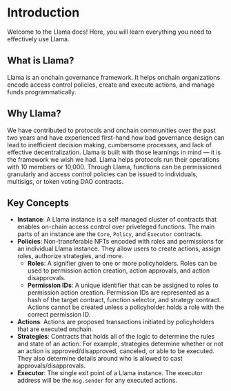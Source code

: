 # Introduction

Welcome to the Llama docs! Here, you will learn everything you need to effectively use Llama.

## What is Llama?

Llama is an onchain governance framework. It helps onchain organizations encode access control policies, create and execute actions, and manage funds programmatically.

## Why Llama?

We have contributed to protocols and onchain communities over the past two years and have experienced first-hand how bad governance design can lead to inefficient decision making, cumbersome processes, and lack of effective decentralization. Llama is built with those learnings in mind — it is the framework we wish we had. Llama helps protocols run their operations with 10 members or 10,000. Through Llama, functions can be permissioned granularly and access control policies can be issued to individuals, multisigs, or token voting DAO contracts.

## Key Concepts

- **Instance**: A Llama instance is a self managed cluster of contracts that enables on-chain access control over priveleged functions. The main parts of an instance are the `Core`, `Policy`, and `Executor` contracts.
- **Policies**: Non-transferable NFTs encoded with roles and permissions for an individual Llama instance. They allow users to create actions, assign roles, authorize strategies, and more.
  - **Roles**: A signifier given to one or more policyholders. Roles can be used to permission action creation, action approvals, and action disapprovals.
  - **Permission IDs**: A unique identifier that can be assigned to roles to permission action creation. Permission IDs are represented as a hash of the target contract, function selector, and strategy contract. Actions cannot be created unless a policyholder holds a role with the correct permission ID.
- **Actions**: Actions are proposed transactions initiated by policyholders that are executed onchain.
- **Strategies**: Contracts that holds all of the logic to determine the rules and state of an action. For example, strategies determine whether or not an action is approved/disapproved, canceled, or able to be executed. They also determine details around who is allowed to cast approvals/disapprovals.
- **Executor**: The single exit point of a Llama instance. The executor address will be the `msg.sender` for any executed actions.
